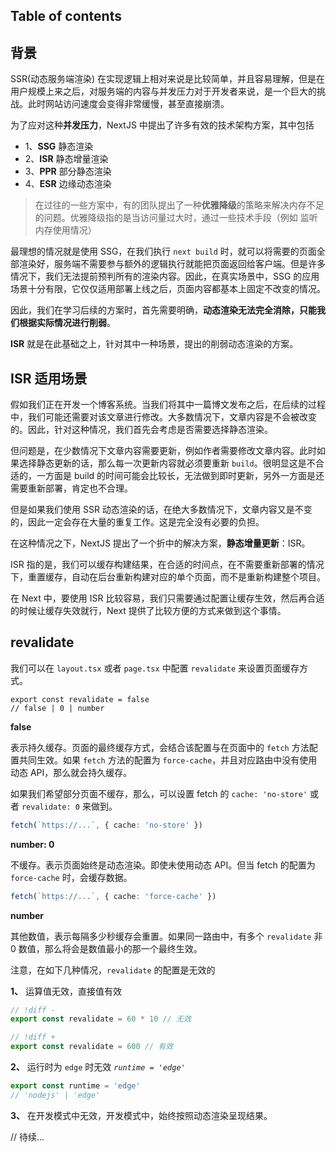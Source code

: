 
## Table of contents

## 背景

SSR(动态服务端渲染) 在实现逻辑上相对来说是比较简单，并且容易理解，但是在用户规模上来之后，对服务端的内容与并发压力对于开发者来说，是一个巨大的挑战。此时网站访问速度会变得非常缓慢，甚至直接崩溃。

为了应对这种**并发压力**，NextJS 中提出了许多有效的技术架构方案，其中包括

+ 1、**SSG** 静态渲染
+ 2、**ISR** 静态增量渲染
+ 3、**PPR** 部分静态渲染
+ 4、**ESR** 边缘动态渲染

> 在过往的一些方案中，有的团队提出了一种**优雅降级**的策略来解决内存不足的问题。优雅降级指的是当访问量过大时，通过一些技术手段（例如 监听内存使用情况）

最理想的情况就是使用 SSG，在我们执行 `next build` 时，就可以将需要的页面全部渲染好，服务端不需要参与额外的逻辑执行就能把页面返回给客户端。但是许多情况下，我们无法提前预判所有的渲染内容。因此，在真实场景中，SSG 的应用场景十分有限，它仅仅适用部署上线之后，页面内容都基本上固定不改变的情况。

因此，我们在学习后续的方案时，首先需要明确，**动态渲染无法完全消除，只能我们根据实际情况进行削弱**。

**ISR** 就是在此基础之上，针对其中一种场景，提出的削弱动态渲染的方案。



## ISR 适用场景

假如我们正在开发一个博客系统。当我们将其中一篇博文发布之后，在后续的过程中，我们可能还需要对该文章进行修改。大多数情况下，文章内容是不会被改变的。因此，针对这种情况，我们首先会考虑是否需要选择静态渲染。

但问题是，在少数情况下文章内容需要更新，例如作者需要修改文章内容。此时如果选择静态更新的话，那么每一次更新内容就必须要重新 `build`。很明显这是不合适的，一方面是 build 的时间可能会比较长，无法做到即时更新，另外一方面是还需要重新部署，肯定也不合理。

但是如果我们使用 SSR 动态渲染的话，在绝大多数情况下，文章内容又是不变的，因此一定会存在大量的重复工作。这是完全没有必要的负担。

在这种情况之下，NextJS 提出了一个折中的解决方案，**静态增量更新**：ISR。

ISR 指的是，我们可以缓存构建结果，在合适的时间点，在不需要重新部署的情况下，重置缓存，自动在后台重新构建对应的单个页面，而不是重新构建整个项目。

在 Next 中，要使用 ISR 比较容易，我们只需要通过配置让缓存生效，然后再合适的时候让缓存失效就行，Next 提供了比较方便的方式来做到这个事情。


## revalidate

我们可以在 `layout.tsx` 或者 `page.tsx` 中配置 `revalidate` 来设置页面缓存方式。

```tsx page.tsx/layout.tsx
export const revalidate = false
// false | 0 | number
```

**false**

表示持久缓存。页面的最终缓存方式，会结合该配置与在页面中的 `fetch` 方法配置共同生效。如果 `fetch` 方法的配置为 `force-cache`，并且对应路由中没有使用动态 API，那么就会持久缓存。

如果我们希望部分页面不缓存，那么，可以设置 fetch 的 `cache: 'no-store'` 或者 `revalidate: 0` 来做到。

```ts
fetch(`https://...`, { cache: 'no-store' })
```

**number: 0**

不缓存。表示页面始终是动态渲染。即使未使用动态 API。但当 fetch 的配置为 `force-cache` 时，会缓存数据。

```ts
fetch(`https://...`, { cache: 'force-cache' })
```

**number**

其他数值，表示每隔多少秒缓存会重置。如果同一路由中，有多个 `revalidate` 非 0 数值，那么将会是数值最小的那一个最终生效。

注意，在如下几种情况，`revalidate` 的配置是无效的

**1、** 运算值无效，直接值有效

```ts page.tsx
// !diff -
export const revalidate = 60 * 10 // 无效

// !diff +
export const revalidate = 600 // 有效
```

**2、** 运行时为 `edge` 时无效 _`runtime = 'edge'`_

```ts page.tsx
export const runtime = 'edge'
// 'nodejs' | 'edge'
```

**3、** 在开发模式中无效，开发模式中，始终按照动态渲染呈现结果。

// 待续...

